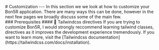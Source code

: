 
<PageTitle title="Customization" />

<Sidebar />
<MDXDocs>
  <DocsAd />
  # Customization
  <Contributors contributors={["manuanish"]} readTime={1} />
  ---
  In this section we we look at how to customize your Bon5R application. There are many ways this can be done, however in the next few pages we broadly discuss some of the main few.
  <br/>
  ### Prerequisites
  #### 🎨 Tailwindcss directives
  If you are trying to customize Bon5R, I would strongly reccommend learning tailwind classes, directives as it improves the development experience tremendously.
  If you want to learn more, visit the [Tailwindcss documentation](https://tailwindcss.com/docs/installation).
  <br/>
  <br/>
  <br/>
  <NextPage
    nextPage="Editing Components"
    previousPage="Post"
    prevHref="/docs/component-docs/post"
    nextHref="/docs/customization/editing-components"
  />
</MDXDocs>
